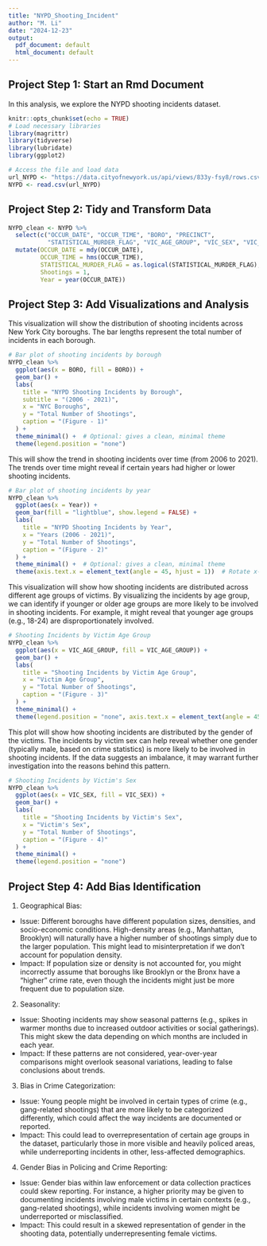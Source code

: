 ```yaml
---
title: "NYPD_Shooting_Incident"
author: "M. Li"
date: "2024-12-23"
output:
  pdf_document: default
  html_document: default
---
```




## Project Step 1: Start an Rmd Document

In this analysis, we explore the NYPD shooting incidents dataset.

```r
knitr::opts_chunk$set(echo = TRUE)
# Load necessary libraries
library(magrittr)
library(tidyverse)
library(lubridate)
library(ggplot2)
```

```r
# Access the file and load data
url_NYPD <- "https://data.cityofnewyork.us/api/views/833y-fsy8/rows.csv?accessType=DOWNLOAD"
NYPD <- read.csv(url_NYPD)
```

## Project Step 2: Tidy and Transform Data

```r
NYPD_clean <- NYPD %>%
  select(c("OCCUR_DATE", "OCCUR_TIME", "BORO", "PRECINCT", 
           "STATISTICAL_MURDER_FLAG", "VIC_AGE_GROUP", "VIC_SEX", "VIC_RACE")) %>%
  mutate(OCCUR_DATE = mdy(OCCUR_DATE),
         OCCUR_TIME = hms(OCCUR_TIME),
         STATISTICAL_MURDER_FLAG = as.logical(STATISTICAL_MURDER_FLAG),
         Shootings = 1,
         Year = year(OCCUR_DATE))
```

## Project Step 3: Add Visualizations and Analysis

This visualization will show the distribution of shooting incidents across New York City boroughs. The bar lengths represent the total number of incidents in each borough.
```r
# Bar plot of shooting incidents by borough
NYPD_clean %>%
  ggplot(aes(x = BORO, fill = BORO)) +
  geom_bar() +
  labs(
    title = "NYPD Shooting Incidents by Borough",
    subtitle = "(2006 - 2021)",
    x = "NYC Boroughs",
    y = "Total Number of Shootings",
    caption = "(Figure - 1)"
  ) +
  theme_minimal() +  # Optional: gives a clean, minimal theme
  theme(legend.position = "none") 
```

This will show the trend in shooting incidents over time (from 2006 to 2021). The trends over time might reveal if certain years had higher or lower shooting incidents.
```r
# Bar plot of shooting incidents by year
NYPD_clean %>%
  ggplot(aes(x = Year)) +
  geom_bar(fill = "lightblue", show.legend = FALSE) +
  labs(
    title = "NYPD Shooting Incidents by Year",
    x = "Years (2006 - 2021)",
    y = "Total Number of Shootings",
    caption = "(Figure - 2)"
  ) +
  theme_minimal() +  # Optional: gives a clean, minimal theme
  theme(axis.text.x = element_text(angle = 45, hjust = 1))  # Rotate x-axis labels for better readability
```

This visualization will show how shooting incidents are distributed across different age groups of victims. By visualizing the incidents by age group, we can identify if younger or older age groups are more likely to be involved in shooting incidents. For example, it might reveal that younger age groups (e.g., 18-24) are disproportionately involved.
```r
# Shooting Incidents by Victim Age Group
NYPD_clean %>%
  ggplot(aes(x = VIC_AGE_GROUP, fill = VIC_AGE_GROUP)) +
  geom_bar() +
  labs(
    title = "Shooting Incidents by Victim Age Group",
    x = "Victim Age Group",
    y = "Total Number of Shootings",
    caption = "(Figure - 3)"
  ) +
  theme_minimal() +
  theme(legend.position = "none", axis.text.x = element_text(angle = 45, hjust = 1)) # Rotate x labels for clarity
```

This plot will show how shooting incidents are distributed by the gender of the victims. The incidents by victim sex can help reveal whether one gender (typically male, based on crime statistics) is more likely to be involved in shooting incidents. If the data suggests an imbalance, it may warrant further investigation into the reasons behind this pattern.
```r
# Shooting Incidents by Victim's Sex
NYPD_clean %>%
  ggplot(aes(x = VIC_SEX, fill = VIC_SEX)) +
  geom_bar() +
  labs(
    title = "Shooting Incidents by Victim's Sex",
    x = "Victim's Sex",
    y = "Total Number of Shootings",
    caption = "(Figure - 4)"
  ) +
  theme_minimal() +
  theme(legend.position = "none")
```

## Project Step 4: Add Bias Identification
1. Geographical Bias:
- Issue: Different boroughs have different population sizes, densities, and socio-economic conditions. High-density areas (e.g., Manhattan, Brooklyn) will naturally have a higher number of shootings simply due to the larger population. This might lead to misinterpretation if we don't account for population density.
- Impact: If population size or density is not accounted for, you might incorrectly assume that boroughs like Brooklyn or the Bronx have a "higher" crime rate, even though the incidents might just be more frequent due to population size.

2. Seasonality:
- Issue: Shooting incidents may show seasonal patterns (e.g., spikes in warmer months due to increased outdoor activities or social gatherings). This might skew the data depending on which months are included in each year.
- Impact: If these patterns are not considered, year-over-year comparisons might overlook seasonal variations, leading to false conclusions about trends.

3. Bias in Crime Categorization:
- Issue: Young people might be involved in certain types of crime (e.g., gang-related shootings) that are more likely to be categorized differently, which could affect the way incidents are documented or reported.
- Impact: This could lead to overrepresentation of certain age groups in the dataset, particularly those in more visible and heavily policed areas, while underreporting incidents in other, less-affected demographics.

4. Gender Bias in Policing and Crime Reporting:
- Issue: Gender bias within law enforcement or data collection practices could skew reporting. For instance, a higher priority may be given to documenting incidents involving male victims in certain contexts (e.g., gang-related shootings), while incidents involving women might be underreported or misclassified.
- Impact: This could result in a skewed representation of gender in the shooting data, potentially underrepresenting female victims.
